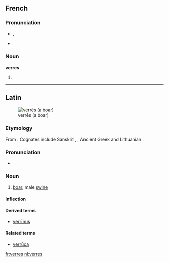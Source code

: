 ==French==

===Pronunciation===
* {{IPA|/vεʁ/|lang=fr}}, {{SAMPA|/vE:R/}}
* {{homophones|verre|vers|vert|verts|lang=fr}}
*: {{rhymes|εːʀ|lang=fr}}

===Noun===
'''verres''' {{m|p}}

# {{plural of|[[verre]]|lang=French}}

----

==Latin==
[[Image:Sus scrofa in Belgium Luc Viatour.JPG|thumb|verrēs (a boar)]]
===Etymology===
From {{proto|Indo-European|wers-||wr̥s-|male|lang=la}}. Cognates include Sanskrit {{term|sc=Deva|वृषन्|tr=vṛ́ṣan|lang=sa}}, {{term|sc=Deva|वृष|tr=vṛṣa|lang=sa}}, Ancient Greek {{term|sc=polytonic|ἄρσην|tr=arsēn|lang=grc}} and Lithuanian {{term|veršis|ver̃šis|lang=lt}}.

===Pronunciation===
* {{a|Classical}} {{IPA|/ˈwer.reːs/|lang=la}}

===Noun===
{{la-noun|verrēs|verris|verris|m|third}}

# [[boar]], male [[swine]]

====Inflection====
{{la-decl-3rd-PAR|verres|verrēs|verr}}

====Derived terms====
* [[verrinus|verrīnus]]

====Related terms====
* [[verruca|verrūca]]

[[fr:verres]]
[[nl:verres]]